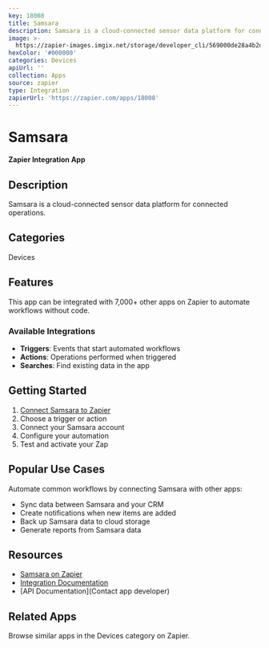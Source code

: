 ```yaml
---
key: 18008
title: Samsara
description: Samsara is a cloud-connected sensor data platform for connected operations.
image: >-
  https://zapier-images.imgix.net/storage/developer_cli/569000de28a4b2d1031f53af985993c9_2.png?auto=format%2Ccompress&ixlib=python-3.0.0&q=50
hexColor: '#000000'
categories: Devices
apiUrl: ''
collection: Apps
source: zapier
type: Integration
zapierUrl: 'https://zapier.com/apps/18008'
---
```

# Samsara

**Zapier Integration App**

## Description

Samsara is a cloud-connected sensor data platform for connected operations.

## Categories

Devices

## Features

This app can be integrated with 7,000+ other apps on Zapier to automate workflows without code.

### Available Integrations

- **Triggers**: Events that start automated workflows
- **Actions**: Operations performed when triggered
- **Searches**: Find existing data in the app

## Getting Started

1. [Connect Samsara to Zapier](https://zapier.com/apps/18008)
2. Choose a trigger or action
3. Connect your Samsara account
4. Configure your automation
5. Test and activate your Zap

## Popular Use Cases

Automate common workflows by connecting Samsara with other apps:

- Sync data between Samsara and your CRM
- Create notifications when new items are added
- Back up Samsara data to cloud storage
- Generate reports from Samsara data

## Resources

- [Samsara on Zapier](https://zapier.com/apps/18008)
- [Integration Documentation](https://zapier.com/apps/18008/integrations)
- [API Documentation](Contact app developer)

## Related Apps

Browse similar apps in the Devices category on Zapier.
